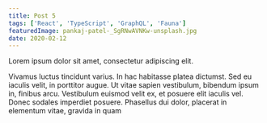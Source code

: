 ```yaml
---
title: Post 5
tags: ['React', 'TypeScript', 'GraphQL', 'Fauna']
featuredImage: pankaj-patel-_SgRNwAVNKw-unsplash.jpg
date: 2020-02-12
---
```


Lorem ipsum dolor sit amet, consectetur adipiscing elit.

Vivamus luctus tincidunt varius. In hac habitasse platea dictumst. Sed eu iaculis velit, in porttitor augue. Ut vitae sapien vestibulum, bibendum ipsum in, finibus arcu. Vestibulum euismod velit ex, et posuere elit iaculis vel. Donec sodales imperdiet posuere. Phasellus dui dolor, placerat in elementum vitae, gravida in quam
